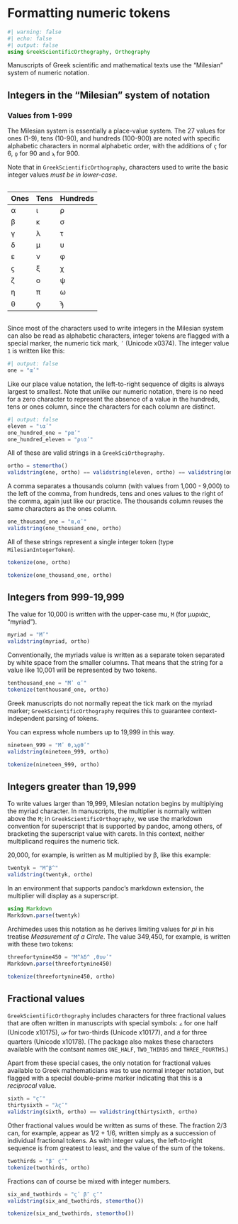 # Formatting numeric tokens
```julia
#| warning: false
#| echo: false
#| output: false
using GreekScientificOrthography, Orthography
```

Manuscripts of Greek scientific and mathematical texts use the "Milesian" system of numeric notation.

## Integers in the "Milesian" system of notation

### Values from 1-999

The Milesian system is essentially a place-value system.  The 27 values for ones (1-9), tens (10-90), and hundreds (100-900) are noted with specific alphabetic characters in normal alphabetic order, with the additions of `ϛ` for 6, `ϙ` for 90 and `ϡ` for 900. 

::: {.callout-note}
Note that in `GreekScientificOrthography`, characters used to write the basic integer values *must be in lower-case*.
:::


::: {.column width="50%"}

| Ones | Tens | Hundreds |
| --- | --- | --- | 
| α | ι  | ρ |
| β | κ | σ |
| γ | λ | τ |
| δ | μ | υ |
| ε| ν | φ |
| ϛ | ξ | χ |
| ζ| ο | ψ |
| η| π | ω |
| θ  | ϙ | ϡ |

:::


Since most of the characters used to write integers in the Milesian system can also be read as alphabetic characters, integer tokens are flagged with a special marker, the numeric tick mark, `ʹ` (Unicode x0374). The integer value `1` is written like this:

```julia
#| output: false
one = "αʹ" 
```



Like our place value notation, the left-to-right sequence of digits is always largest to smallest. Note that unlike our numeric notation, there is no need for a zero character to represent the absence of a value in the hundreds, tens or ones column, since the characters for each column are distinct.


```julia
#| output: false
eleven = "ιαʹ"
one_hundred_one = "ραʹ"
one_hundred_eleven = "ριαʹ"
```

All of these are valid strings in a `GreekSciOrthography`.

```julia
ortho = stemortho()
validstring(one, ortho) == validstring(eleven, ortho) == validstring(one_hundred_one, ortho) == validstring(one_hundred_eleven, ortho)
```


A comma separates a thousands column (with values from 1,000 - 9,000) to the left of the comma, from hundreds, tens and ones values to the right of the comma, again just like our practice. The thousands column reuses the same characters as the ones column.

```julia
one_thousand_one = "α,αʹ"
validstring(one_thousand_one, ortho)
```

All of these strings represent a single integer token (type `MilesianIntegerToken`).

```julia
tokenize(one, ortho)
```


```julia
tokenize(one_thousand_one, ortho)
```

## Integers from 999-19,999

The value for 10,000 is written with the upper-case mu, `Μ` (for μυριάς, "myriad").

```julia
myriad = "Μʹ"
validstring(myriad, ortho)
```

Conventionally, the myriads value is written as a separate token separated by white space from the smaller columns. That means that the string for a value like 10,001 will be represented by two tokens. 

```julia
tenthousand_one = "Μʹ αʹ"
tokenize(tenthousand_one, ortho)
```

::: {.callout-note}
Greek manuscripts do not normally repeat the tick mark on the myriad marker; `GreekScientificOrthography` requires this to guarantee context-independent parsing of tokens.
:::


You can express whole numbers up to 19,999 in this way.

```julia
nineteen_999 = "Μʹ θ,ϡϙθʹ"
validstring(nineteen_999, ortho)
```

```julia
tokenize(nineteen_999, ortho)
```


## Integers greater than 19,999

To write values larger than 19,999, Milesian notation begins by multiplying the myriad character. In manuscripts, the multiplier is normally written above the `Μ`; in `GreekScientificOrthography`, we use the markdown convention for superscript that is supported by pandoc, among others, of bracketing the superscript value with carets. In this context, neither multiplicand requires the numeric tick.

20,000, for example, is written as Μ multiplied by β, like this example:

```julia
twentyk = "Μ^β^"
validstring(twentyk, ortho)
```


In an environment that supports pandoc's markdown extension, the multiplier will display as a superscript.

```julia
using Markdown
Markdown.parse(twentyk)
```


Archimedes uses this notation as he derives limiting values for *pi* in  his treatise  *Measurement of a Circle*. The value 349,450, for example, is written with these two tokens:

```julia
threefortynine450 = "Μ^λδ^ ,θυνʹ"
Markdown.parse(threefortynine450)
```

```julia
tokenize(threefortynine450, ortho)
```



## Fractional values

`GreekScientificOrthography` includes characters for three fractional values that are often written in manuscripts with special symbols: `𐅵` for one half (Unicode x10175), `𐅷` for two-thirds (Unicode x10177), and `𐅸` for three quarters (Unicode x10178).  (The package also makes these characters available with the contsant names `ONE_HALF`, `TWO_THIRDS` and `THREE_FOURTHS`.)

Apart from these special cases, the only notation for fractional values available to Greek mathematicians was to use normal integer notation, but flagged with a special double-prime marker indicating that this is a *reciprocal* value.  

```julia
sixth = "ϛ″"
thirtysixth = "λϛ″"
validstring(sixth, ortho) == validstring(thirtysixth, ortho)
```

Other fractional values would be written as sums of these.  The fraction 2/3 can, for example, appear as 1/2 + 1/6, written simply as a succession of individual fractional tokens. As with integer values, the left-to-right sequence is from greatest to least, and the value of the sum of the tokens.

```julia
twothirds = "β″ ϛ″"
tokenize(twothirds, ortho)
```

Fractions can of course be mixed with integer numbers.

```julia
six_and_twothirds = "ϛʹ β″ ϛ″"
validstring(six_and_twothirds, stemortho())
```


```julia
tokenize(six_and_twothirds, stemortho())
```